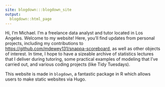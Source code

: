 ```yaml
---
site: blogdown:::blogdown_site
output:
  blogdown::html_page
---
```


Hi, I'm Michael. I'm a freelance data analyst and tutor located in Los Angeles. 
Welcome to my website! Here, you'll find updates from personal projects, 
including my contributions to [https://github.com/mdewey131/snappa-scoreboard](
Snappa Scoreboard), as well as other objects of interest. In time, I hope to have a
sizeable archive of statistics lectures that I deliver during tutoring, some practical
examples of modeling that I've carried out, and various coding projects (like Tidy
Tuesdays).

This website is made in `blogdown`, a fantastic package in R which allows users
to make static websites via Hugo. 
